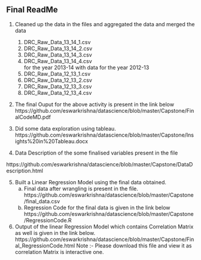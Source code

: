 Final ReadMe
------------
1) Cleaned up the data in the files and aggregated the data and merged the data 
   1) DRC_Raw_Data_13_14_1.csv	
   2) DRC_Raw_Data_13_14_2.csv	
   3) DRC_Raw_Data_13_14_3.csv	
   4) DRC_Raw_Data_13_14_4.csv	
    for the year 2013-14 with data for the year 2012-13
   1) DRC_Raw_Data_12_13_1.csv	
   2) DRC_Raw_Data_12_13_2.csv	
   3) DRC_Raw_Data_12_13_3.csv	
   4) DRC_Raw_Data_12_13_4.csv	
   
2) The final Ouput for the above activity is present in the link below
 https://github.com/eswarkrishna/datascience/blob/master/Capstone/FinalCodeMD.pdf
 
3) Did some data exploration using tableau.
 https://github.com/eswarkrishna/datascience/blob/master/Capstone/Insights%20in%20Tableau.docx
 
4) Data Description of the some finalised variables present in the file
 
 https://github.com/eswarkrishna/datascience/blob/master/Capstone/DataDescription.html
 
5) Built a Linear Regression Model using the final data obtained.
    a) Final data after wrangling is present in the file. 
	https://github.com/eswarkrishna/datascience/blob/master/Capstone/final_data.csv
	b) Regression Code for the final data is given in the link below
	https://github.com/eswarkrishna/datascience/blob/master/Capstone/RegressionCode.R

6) Output of the linear Regression Model which contains Correlation Matrix as well is given in the link below.
    https://github.com/eswarkrishna/datascience/blob/master/Capstone/Final_RegressionCode.html 
 Note :- Please download this file and view it as correlation Matrix is interactive one.
 
	